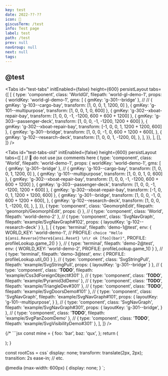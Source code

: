 ```yaml
---
key: test
date: 2022-??-??
icon: 🧪
giscusTerm: /test
info: Test page
label: test
path: /test
prev: null
navGroup: null
next: null
tags:
---
```



## @test

<Tabs
  id="test-tabs"
  initEnabled={false}
  height={600}
  persistLayout
  tabs={[
    [
      { type: 'component', class: 'WorldGl', filepath: 'world-gl-demo-1', props: {
        worldKey: 'world-gl-demo-1',
        gms: [
          { gmKey: 'g-301--bridge' },
          // // { gmKey: 'g-103--cargo-bay', transform: [1, 0, 0, 1, 1200, 0] },
          { gmKey: 'g-101--multipurpose', transform: [1, 0, 0, 1, 0, 600] },
          { gmKey: 'g-302--xboat-repair-bay', transform: [1, 0, 0, -1, -1200, 600 + 600 + 1200] },
          { gmKey: 'g-303--passenger-deck', transform: [1, 0, 0, -1, -1200, 1200 + 600] },
          { gmKey: 'g-302--xboat-repair-bay', transform: [-1, 0, 0, 1, 1200 + 1200, 600] },
          { gmKey: 'g-301--bridge', transform: [1, 0, 0, -1, 0, 600 + 1200 + 600], },
          { gmKey: 'g-102--research-deck', transform: [1, 0, 0, 1, -1200, 0], },
        ],
      }},
    ],
    [],
  ]}
/>

<Tabs
  id="test-tabs-old"
  initEnabled={false}
  height={600}
  persistLayout
  tabs={[
    [
      // 🚧 do not use jsx comments here
      { type: 'component', class: 'World', filepath: 'world-demo-1', props: {
        worldKey: 'world-demo-1',
        gms: [
          { gmKey: 'g-301--bridge' },
          // { gmKey: 'g-103--cargo-bay', transform: [1, 0, 0, 1, 1200, 0] },
          { gmKey: 'g-101--multipurpose', transform: [1, 0, 0, 1, 0, 600] },
          { gmKey: 'g-302--xboat-repair-bay', transform: [1, 0, 0, -1, -1200, 600 + 600 + 1200] },
          { gmKey: 'g-303--passenger-deck', transform: [1, 0, 0, -1, -1200, 1200 + 600] },
          { gmKey: 'g-302--xboat-repair-bay', transform: [-1, 0, 0, 1, 1200 + 1200, 600] },
          { gmKey: 'g-301--bridge', transform: [1, 0, 0, -1, 0, 600 + 1200 + 600], },
          { gmKey: 'g-102--research-deck', transform: [1, 0, 0, 1, -1200, 0], },
        ],
      }},
      { type: 'component', class: 'GeomorphEdit', filepath: 'geomorph/GeomorphEdit', props: {} },
      // { type: 'component', class: 'World', filepath: 'world-demo-2' },
      // { type: 'component', class: 'SvgNavGraph', filepath: 'example/SvgNavGraph#102', props: { layoutKey: 'g-102--research-deck' } },
    ],
    [
      { type: 'terminal', filepath: 'demo-1@test', env: {
        WORLD_KEY: 'world-demo-1',
        // PROFILE: `choice "Hello ${ansi.Reverse}there${ansi.Reset} \n\r ok [foo](bar)"`,
        PROFILE: profileLookup.game_2()
      } },
      // { type: 'terminal', filepath: 'demo-2@test', env: { WORLD_KEY: 'world-demo-2', PROFILE: profileLookup.game_1() } },
      // { type: 'terminal', filepath: 'demo-3@test', env: { PROFILE: profileLookup.util_0() } },
      // { type: 'component', class: 'SvgStringPull', filepath: 'example/SvgStringPull', props: { layoutKey: 'g-301--bridge' } },
      // { type: 'component', class: '__TODO__', filepath: 'example/Css3dForeignObject#301' },
      // { type: 'component', class: '__TODO__', filepath: 'example/Pyramid3dDemo' },
      // { type: 'component', class: '__TODO__', filepath: 'example/TriangleDev#301' },
      // { type: 'component', class: '__TODO__', filepath: 'example/SvgDoorsDemo#101' },
      // { type: 'component', class: 'SvgNavGraph', filepath: 'example/SvgNavGraph#101', props: { layoutKey: 'g-101--multipurpose', } },
      // { type: 'component', class: 'SvgNavGraph', filepath: 'example/SvgNavGraph#301', props: { layoutKey: 'g-301--bridge', } },
      // { type: 'component', class: '__TODO__', filepath: 'example/SvgPanZoomDemo' },
      // { type: 'component', class: '__TODO__', filepath: 'example/SvgVisibilityDemo#301' },
    ],
  ]}
/>

{/* ```jsx
  const mine = {
    foo: 'bar',
    baz: 'qux',
  };
  return (
    <MyComponent foo={42} bar="hi">
      <div />
    </MyComponent>
  );
}

const rootCss = css`
  display: none;
  transform: translate(2px, 2px);
  transition: 2s ease-in;
  // etc.

  @media (max-width: 600px) {
    display: none;
  }
`;
``` */}
